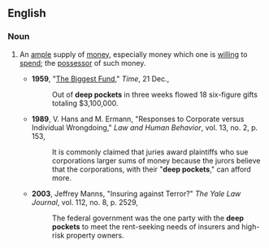 ==English==

===Noun===
{{en-noun|sg=[[deep]] [[pocket]]s|deep pockets}}

# {{idiom}} An [[ample]] supply of [[money]], especially money which one is [[willing]] to [[spend]]; the [[possessor]] of such money.
#*'''1959''', "[http://www.time.com/time/magazine/article/0,9171,865151,00.html The Biggest Fund]," ''Time'', 21 Dec.,
#*:Out of '''deep pockets''' in three weeks flowed 18 six-figure gifts totaling $3,100,000.
#*'''1989''', V. Hans and M. Ermann, "Responses to Corporate versus Individual Wrongdoing," ''Law and Human Behavior'', vol. 13, no. 2, p. 153, 
#*:It is commonly claimed that juries award plaintiffs who sue corporations larger sums of money because the jurors believe that the corporations, with their "'''deep pockets'''," can afford more.
#*'''2003''', Jeffrey Manns, "Insuring against Terror?" ''The Yale Law Journal'', vol. 112, no. 8, p. 2529, 
#*:The federal government was the one party with the '''deep pockets''' to meet the rent-seeking needs of insurers and high-risk property owners.